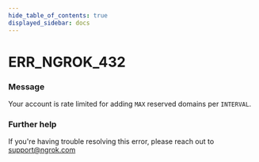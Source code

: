 ```yaml
---
hide_table_of_contents: true
displayed_sidebar: docs
---
```



# ERR_NGROK_432

### Message

Your account is rate limited for adding `MAX` reserved domains per `INTERVAL`.

<ErrorDetails error="err_ngrok_432" />

### Further help

If you're having trouble resolving this error, please reach out to [support@ngrok.com](mailto:support@ngrok.com?subject=Help%20with%20ERR_NGROK_432)

